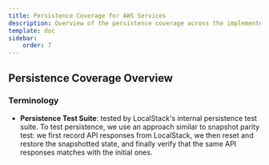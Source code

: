 ```yaml
---
title: Persistence Coverage for AWS Services
description: Overview of the persistence coverage across the implemented AWS services.
template: doc
sidebar:
    order: 7
---
```



## Persistence Coverage Overview

<PersistenceCoverage />

### Terminology

- **Persistence Test Suite**: tested by LocalStack's internal persistence test suite.
To test persistence, we use an approach similar to snapshot parity test:
we first record API responses from LocalStack, we then reset and restore the snapshotted state,
and finally verify that the same API responses matches with the initial ones.
